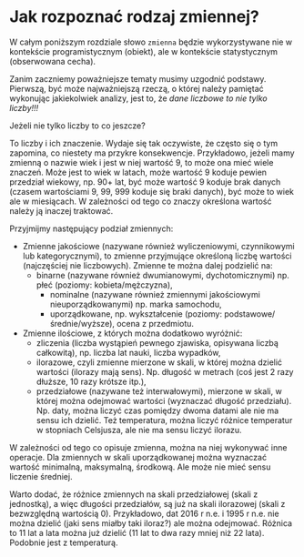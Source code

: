 # Jak rozpoznać rodzaj zmiennej?

W całym poniższym rozdziale słowo `zmienna` będzie wykorzystywane nie w kontekście programistycznym (obiekt), ale w kontekście statystycznym (obserwowana cecha). 

Zanim zaczniemy poważniejsze tematy musimy uzgodnić podstawy. Pierwszą, być może najważniejszą rzeczą, o której należy pamiętać wykonując jakiekolwiek analizy, jest to, że *dane liczbowe to nie tylko liczby!!!*

Jeżeli nie tylko liczby to co jeszcze? 

To liczby i ich znaczenie. Wydaje się tak oczywiste, że często się o tym zapomina, co niestety ma przykre konsekwencje. Przykładowo, jeżeli mamy zmienną o nazwie wiek i jest w niej wartość 9, to może ona mieć wiele znaczeń. Może jest to wiek w latach, może wartość 9 koduje pewien przedział wiekowy, np. 90+ lat, być może wartość 9 koduje brak danych (czasem wartościami 9, 99, 999 koduje się braki danych), być może to wiek ale w miesiącach. W zależności od tego co znaczy określona wartość należy ją inaczej traktować.

Przyjmijmy następujący podział zmiennych:

* Zmienne jakościowe (nazywane również wyliczeniowymi, czynnikowymi lub kategorycznymi), to zmienne przyjmujące określoną liczbę wartości (najczęściej nie liczbowych). Zmienne te można dalej podzielić na: 
  + binarne (nazywane również dwumianowymi, dychotomicznymi) np. płeć (poziomy: kobieta/mężczyzna),
	+ nominalne (nazywane również zmiennymi jakościowymi nieuporządkowanymi) np. marka samochodu,
	+ uporządkowane, np. wykształcenie (poziomy: podstawowe/średnie/wyższe), ocena z przedmiotu.
* Zmienne ilościowe, z których można dodatkowo wyróżnić:
	+ zliczenia (liczba wystąpień pewnego zjawiska, opisywana liczbą całkowitą), np. liczba lat nauki, liczba wypadków,
	+ ilorazowe, czyli zmienne mierzone w skali, w której można dzielić wartości (ilorazy mają sens). Np. długość w metrach (coś jest 2 razy dłuższe, 10 razy krótsze itp.),
	+ przedziałowe (nazywane też interwałowymi), mierzone w skali, w której można odejmować wartości (wyznaczać długość przedziału). Np. daty, można liczyć czas pomiędzy dwoma datami ale nie ma sensu ich dzielić. Też temperatura, można liczyć różnice temperatur w stopniach Celsjusza, ale nie ma sensu liczyć ilorazu.

W zależności od tego co opisuje zmienna, można na niej wykonywać inne operacje. Dla zmiennych w skali uporządkowanej można wyznaczać wartość minimalną, maksymalną, środkową. Ale może nie mieć sensu liczenie średniej.

Warto dodać, że różnice zmiennych na skali przedziałowej (skali z jednostką), a więc długości przedziałów, są już na skali ilorazowej (skali z bezwzględną wartością 0). Przykładowo, dat 2016 r n.e. i 1995 r n.e. nie można dzielić (jaki sens miałby taki iloraz?) ale można odejmować. Różnica to 11 lat a lata można już dzielić (11 lat to dwa razy mniej niż 22 lata). Podobnie jest z temperaturą.
